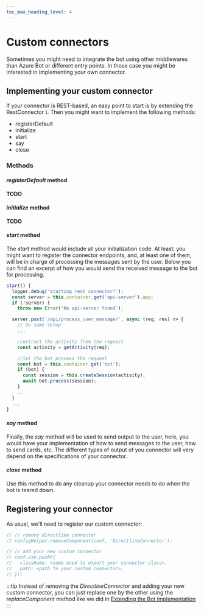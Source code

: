 ```yaml
---
toc_max_heading_level: 4
---
```



# Custom connectors

Sometimes you might need to integrate the bot using other middlewares than Azure Bot or different entry points. In those
case you might be interested in implementing your own connector.

## Implementing your custom connector

If your connector is REST-based, an easy point to start is by extending
the <GithubLink to="packages/rest-connector/src/rest-connector.js">RestConnector </GithubLink>).
Then you might want to implement the following methods:

- registerDefault
- initialize
- start
- say
- close

### Methods

#### _registerDefault_ method

**TODO**

#### _initialize_ method

**TODO**

#### _start_ method

The _start_ method would include all your initialization code. At least, you might want
to register the connector endpoints, and, at least one of them, will be in charge of
processing the messages sent by the user.
Below you can find an excerpt of how you would send the received message to the bot
for processing.

```js
start() {
  logger.debug('starting rest connector!');
  const server = this.container.get('api-server').app;
  if (!server) {
    throw new Error('No api-server found');

  server.post('/api/process_user_message/', async (req, res) => {
    // do some setup
    ...

    //extract the activity from the request
    const activity = getActivity(req);

    //let the bot process the request
    const bot = this.container.get('bot');
    if (bot) {
      const session = this.createSession(activity);
      await bot.process(session);
    }
    ...
  }
  ...
}
```

#### _say_ method

Finally, the _say_ method will be used to send output to the user, here, you would have your
implementation of how to send messages to the user, how to send cards, etc. The different
types of output of you connector will very depend on the specifications of your connector.

#### _close_ method

Use this method to do any cleanup your connector needs to do when the bot is teared down.

## Registering your connector

As usual, we'll need to register our custom connector:

```js
// // remove directline connector
// configHelper.removeComponent(conf, 'DirectlineConnector');

// // add your new custom connector
// conf.use.push({
//   className: <name used to export your connector class>,
//   path: <path to your custom connector>,
// });
```

:::tip
Instead of removing the _DirectlineConnector_ and adding your new custom connector, you can just
replace one by the other using the _replaceComponent_ method like we did in [Extending the Bot
implementation](/tutorials-extras/extending_the_bot_implementation#register-you-bot-implementation)
:::
